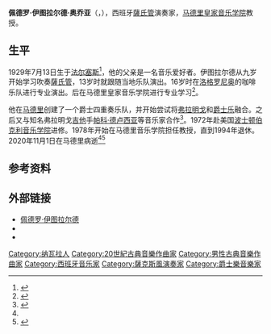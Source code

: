 {{noteTA
|G1=Music
}}
{{西班牙语姓名|伊图拉尔德|奥乔亚}}
{{藝人
|姓名 = 佩德罗·伊图拉尔德
|类型 = 演奏者
|图片 = Pedro Iturralde.jpg
|图片简介 = 
|国籍 = {{ESP}}
|民族 = 
|出生日期 = 1929年7月13日
|出生地点 = 西班牙[[纳瓦拉|纳瓦拉]][[法尔塞斯|法尔塞斯]]
|逝世日期 = {{Dda|2020|11|1|1929|7|13}}
|逝世地点 = 西班牙[[马德里|马德里]]
|职业 = 音乐家
|语言 = [[西班牙语|西班牙语]]
|教育程度 = 
|母校 = 马德里皇家音乐学院
|音乐类型 = [[爵士音乐|爵士音乐]]、[[弗拉明戈|弗拉明戈]]
|演奏乐器 = [[薩氏管|薩氏管]]
|代表作 = 《小查尔达什舞曲》
|活跃年代 = 
|奖项 = 
}}
'''佩德罗·伊图拉尔德·奥乔亚'''（{{lang-es|Pedro Iturralde Ochoa}}，{{bd|1929年|7月13日|2020年|11月1日|catIdx=Iturralde}}），西班牙[[薩氏管|薩氏管]]演奏家，[[马德里皇家音乐学院|马德里皇家音乐学院]]教授。
==生平==
1929年7月13日生于[[法尔塞斯|法尔塞斯]]<ref name="abc">{{cite web |author= |url=https://www.abc.es/cultura/musica/abci-muere-pedro-iturralde-gran-maestro-jazz-espanol-202011011126_noticia.html |archive-url=https://web.archive.org/web/20201101144304/https://www.abc.es/cultura/musica/abci-muere-pedro-iturralde-gran-maestro-jazz-espanol-202011011126_noticia.html |title=Muere Pedro Iturralde, gran maestro del jazz español |language=es |publisher=[[阿贝赛报|ABC]] |date=2020-11-01 |archive-date=2020-11-01 |accessdate=2020-11-05 |dead-url=no }}</ref>，他的父亲是一名音乐爱好者。伊图拉尔德从九岁开始学习吹奏[[薩氏管|薩氏管]]，13岁时就跟随当地乐队演出。16岁时在[[洛格罗尼奥|洛格罗尼奥]]的咖啡乐队进行专业演出。后在马德里皇家音乐学院进行专业学习<ref>{{cite web |title=Fallece a los 91 años el saxofonista y compositor navarro Pedro Iturralde |url=https://www.diariodenavarra.es/noticias/cultura-ocio/cultura/2020/11/01/fallece-los-anos-saxofonista-compositor-navarro-pedro-iturralde-706704-1034.html |publisher=[[纳瓦拉日报|Diario de Navarra]] |language=es |date=2020-11-01 |accessdate=2020-11-05 |archive-date=2020-11-21 |archive-url=https://web.archive.org/web/20201121083848/https://www.diariodenavarra.es/noticias/cultura-ocio/cultura/2020/11/01/fallece-los-anos-saxofonista-compositor-navarro-pedro-iturralde-706704-1034.html |dead-url=no }}</ref>。

他在[[马德里|马德里]]创建了一个爵士四重奏乐队，并开始尝试将[[弗拉明戈|弗拉明戈]]和[[爵士乐|爵士乐]]融合。之后又与知名弗拉明戈[[吉他|吉他]]手[[帕科·德卢西亚|帕科·德卢西亚]]等音乐家合作<ref>{{cite web |title=Muere el saxofonista Pedro Iturralde, gigante del jazz español... Pedro I El Grande |url=https://www.elmundo.es/cultura/musica/2020/11/01/5f9e9120fdddff8d078b4672.html |publisher=[[世界报_(西班牙)|El Mundo]] |language=es |date=2020-11-01 |accessdate=2020-11-05 |archive-date=2020-12-15 |archive-url=https://web.archive.org/web/20201215211726/https://www.elmundo.es/cultura/musica/2020/11/01/5f9e9120fdddff8d078b4672.html |dead-url=no }}</ref>。1972年赴美国[[波士顿|波士顿]][[伯克利音乐学院|伯克利音乐学院]]进修。1978年开始在马德里音乐学院担任教授，直到1994年退休。2020年11月1日在马德里病逝<ref name="abc"/><ref>{{cite web |author= |url=https://www.elespanol.com/cultura/20201101/muere-compositor-saxofonista-pedro-iturralde/532696922_0.html |archive-url=https://web.archive.org/web/20201101143917/https://www.elespanol.com/cultura/20201101/muere-compositor-saxofonista-pedro-iturralde/532696922_0.html |title=Muere el compositor de jazz y saxofonista Pedro Iturralde a los 91 años |language=es |publisher=El Español |date=2020-11-01 |archive-date=2020-11-01 |accessdate=2020-11-05 |dead-url=no }}</ref>

==参考资料==
{{Reflist}}

==外部链接==
* [http://www.naxos.com/composerinfo/Pedro_Iturralde_16277/16277.htm 佩德罗·伊图拉尔德]
* {{Discogs artist|Pedro Iturralde}}
* {{imdb name|0411838}}

{{Authority control}}

{{DEFAULTSORT:Iturralde, Pedro}}
[[Category:纳瓦拉人|Category:纳瓦拉人]]
[[Category:20世紀古典音樂作曲家|Category:20世紀古典音樂作曲家]]
[[Category:男性古典音樂作曲家|Category:男性古典音樂作曲家]]
[[Category:西班牙音乐家|Category:西班牙音乐家]]
[[Category:薩克斯風演奏家|Category:薩克斯風演奏家]]
[[Category:爵士樂音樂家|Category:爵士樂音樂家]]